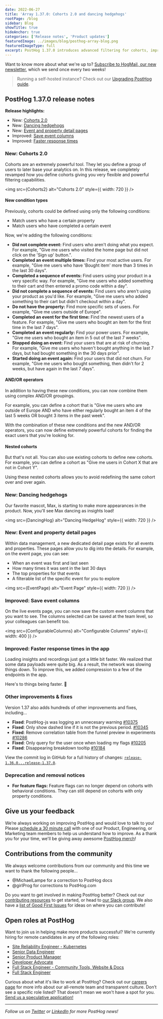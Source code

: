```yaml
---
date: 2022-06-27
title: 'Array 1.37.0: Cohorts 2.0 and dancing hedgehogs'
rootPage: /blog
sidebar: Blog
showTitle: true
hideAnchor: true
categories: ['Release notes', 'Product updates']
featuredImage: ../images/blog/posthog-array-blog.png
featuredImageType: full
excerpt: PostHog 1.37.0 introduces advanced filtering for cohorts, improved events and property pages, dancing hedgehogs and much, much more.
---
```



Want to know more about what we're up to? [Subscribe to HogMail, our new newsletter](/newsletter), which we send once every two weeks!

> Running a self-hosted instance? Check out our [Upgrading PostHog guide](/docs/self-host/configure/upgrading-posthog).

## PostHog 1.37.0 release notes

**Release highlights:**

- New: [Cohorts 2.0](#new-and-or-filtering)
- New: [Dancing hedgehogs](#new-multi-dashboard-insights)
- New: [Event and property detail pages](#improved-a-more-accessible-color-palette)
- Improved: [Save event columns](#improved-a-more-accessible-color-palette)
- Improved: [Faster response times](#improved-series-switching-in-persons)

### New: Cohorts 2.0

Cohorts are an extremely powerful tool. They let you define a group of users to later base your analytics on. In this release, we completely revamped how you define cohorts giving you very flexible and powerful filtering capabilities.

<img src={Cohorts2} alt="Cohorts 2.0" style={{ width: 720 }} />

#### New condition types

Previously, cohorts could be defined using only the following conditions:
* Match users who have a certain property
* Match users who have completed a certain event

Now, we're adding the following conditions:
* **Did not complete event:** Find users who aren't doing what you expect. For example, "Give me users who visited the home page but did not click on the 'Sign up' button.".
* **Completed an event multiple times:** Find your most active users. For example, "Give me users who have 'Bought item' more than 3 times in the last 30 days".
* **Completed a sequence of events:** Find users using your product in a very specific way. For example, "Give me users who added something to their cart and then entered a promo code within a day".
* **Did not complete a sequence of events:** Find users who aren't using your product as you'd like. For example, "Give me users who added something to their cart but didn't checkout within a day".
* **Do not have the property:** Find more specific sets of users. For example, "Give me users outside of Europe".
* **Completed an event for the first time:** Find the newest users of a feature. For example, "Give me users who bought an item for the first time in the last 7 days".
* **Completed an event regularly:** Find your power users. For example, "Give me users who bought an item in 5 out of the last 7 weeks".
* **Stopped doing an event:** Find your users that are at risk of churning. For example, "Give me users who haven't bought anything in the last 7 days, but had bought something in the 30 days prior".
* **Started doing an event again:** Find your users that did not churn. For example, "Give me users who bought something, then didn't for 2 weeks, but have again in the last 7 days".

#### AND/OR operators

In addition to having these new conditions, you can now combine them using complex AND/OR groupings.

For example, you can define a cohort that is "Give me users who are outside of Europe AND who have either regularly bought an item 4 of the last 5 weeks OR bought 3 items in the past week".

With the combination of these new conditions and the new AND/OR operators, you can now define extremely powerful cohorts for finding the exact users that you're looking for.

#### Nested cohorts

But that's not all. You can also use existing cohorts to define new cohorts. For example, you can define a cohort as "Give me users in Cohort X that are not in Cohort Y".

Using these nested cohorts allows you to avoid redefining the same cohort over and over again.


### New: Dancing hedgehogs

Our favorite mascot, Max, is starting to make more appearances in the product. Now, you'll see Max dancing as insights load!

<img src={DancingHog} alt="Dancing HedgeHog" style={{ width: 720 }} />

### New: Event and property detail pages

Within data management, a new dedicated detail page exists for all events and properties. These pages allow you to dig into the details. For example, on the event page, you can see:
* When an event was first and last seen
* How many times it was sent in the last 30 days
* The top properties for that events
* A filterable list of the specific event for you to explore

<img src={EventPage} alt="Event Page" style={{ width: 720 }} />

### Improved: Save event columns

On the live events page, you can now save the custom event columns that you want to see. The columns selected can be saved at the team level, so your colleagues can benefit too.

<img src={ConfigurableColumns} alt="Configurable Columns" style={{ width: 400 }} />

### Improved: Faster response times in the app

Loading insights and recordings just got a little bit faster. We realized that some data payloads were quite big. As a result, the network was slowing things down. To improve this, we added compression to a few of the endpoints in the app. 

Here's to things being faster. 🍻

### Other improvements & fixes

Version 1.37 also adds hundreds of other improvements and fixes, including...

-   **Fixed**: PostHog-js was logging an unnecesary warning [#10375](https://github.com/PostHog/posthog/pull/10375)
-   **Fixed**: Only show dashed line if it is not the previous period. [#10345](https://github.com/PostHog/posthog/pull/10345)
-   **Fixed**: Remove correlation table from the funnel preview in experiments [#10286](https://github.com/PostHog/posthog/pull/10286)
-   **Fixed**: Only query for the user once when loading my flags [#10205](https://github.com/PostHog/posthog/pull/10205)
-   **Fixed**: Disappearing breakdown tooltip [#10184](https://github.com/PostHog/posthog/pull/10184)

View the commit log in GitHub for a full history of changes: [`release-1.36.0...release-1.37.0`](https://github.com/PostHog/posthog/compare/release-1.36.0...release-1.37.0).

### Deprecation and removal notices

-   **For feature flags:** Feature flags can no longer depend on cohorts with behavioral conditions. They can still depend on cohorts with only property conditions.

## Give us your feedback

We’re always working on improving PostHog and would love to talk to you! Please [schedule a 30 minute call](https://calendly.com/posthog-feedback) with one of our Product, Engineering, or Marketing team members to help us understand how to improve. As a thank you for your time, we'll be giving away awesome [PostHog merch](https://merch.posthog.com)!

## Contributions from the community

We always welcome contributions from our community and this time we want to thank the following people...

- @MichaelLampe for a correction to PostHog docs
- @girlProg for corrections to PostHog.com

Do you want to get involved in making PostHog better? Check out our [contributing resources](/docs/contribute) to get started, or head to [our Slack group](/slack). We also have a [list of Good First Issues](https://github.com/PostHog/posthog/issues?q=is%3Aopen+is%3Aissue+label%3A%22good+first+issue%22) for ideas on where you can contribute!

## Open roles at PostHog

Want to join us in helping make more products successful? We're currently hiring for remote candidates in any of the following roles:

-   [Site Reliability Engineer - Kubernetes](https://posthog.workable.com/jobs/2105790)
-   [Senior Data Engineer](https://posthog.workable.com/jobs/2482259)
-   [Senior Product Manager](https://posthog.workable.com/jobs/2490685)
-   [Developer Advocate](https://posthog.workable.com/jobs/2422700)
-   [Full Stack Engineer - Community Tools, Website & Docs](https://posthog.workable.com/jobs/2175512)
-   [Full Stack Engineer](https://posthog.workable.com/jobs/2362038)

Curious about what it's like to work at PostHog? Check out our [careers page](https://posthog.com/careers) for more info about our all-remote team and transparent culture. Don’t see a specific role listed? That doesn't mean we won't have a spot for you. [Send us a speculative application!](mailto:careers@posthog.com)

<hr />

_Follow us on [Twitter](https://twitter.com/PostHog) or [LinkedIn](https://linkedin.com/company/posthog) for more PostHog news!_

<ArrayCTA />
